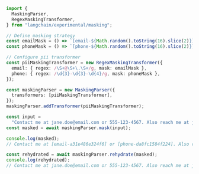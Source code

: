 ```typescript
import {
  MaskingParser,
  RegexMaskingTransformer,
} from "langchain/experimental/masking";

// Define masking strategy
const emailMask = () => `[email-${Math.random().toString(16).slice(2)}]`;
const phoneMask = () => `[phone-${Math.random().toString(16).slice(2)}]`;

// Configure pii transformer
const piiMaskingTransformer = new RegexMaskingTransformer({
  email: { regex: /\S+@\S+\.\S+/g, mask: emailMask },
  phone: { regex: /\d{3}-\d{3}-\d{4}/g, mask: phoneMask },
});

const maskingParser = new MaskingParser({
  transformers: [piiMaskingTransformer],
});
maskingParser.addTransformer(piiMaskingTransformer);

const input =
  "Contact me at jane.doe@email.com or 555-123-4567. Also reach me at john.smith@email.com";
const masked = await maskingParser.mask(input);

console.log(masked);
// Contact me at [email-a31e486e324f6] or [phone-da8fc1584f224]. Also reach me at [email-d5b6237633d95]

const rehydrated = await maskingParser.rehydrate(masked);
console.log(rehydrated);
// Contact me at jane.doe@email.com or 555-123-4567. Also reach me at john.smith@email.com
```
